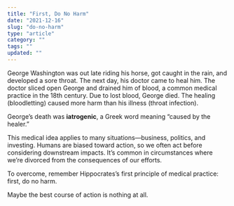 ```yaml
---
title: "First, Do No Harm"
date: "2021-12-16"
slug: "do-no-harm"
type: "article"
category: ""
tags: ""
updated: ""
---
```


George Washington was out late riding his horse, got caught in the rain, and developed a sore throat. The next day, his doctor came to heal him. The doctor sliced open George and drained him of blood, a common medical practice in the 18th century. Due to lost blood, George died. The healing (bloodletting) caused more harm than his illness (throat infection).

George’s death was **iatrogenic**, a Greek word meaning “caused by the healer.”

This medical idea applies to many situations—business, politics, and investing. Humans are biased toward action, so we often act before considering downstream impacts. It’s common in circumstances where we’re divorced from the consequences of our efforts.

To overcome, remember Hippocrates’s first principle of medical practice: first, do no harm.

Maybe the best course of action is nothing at all.